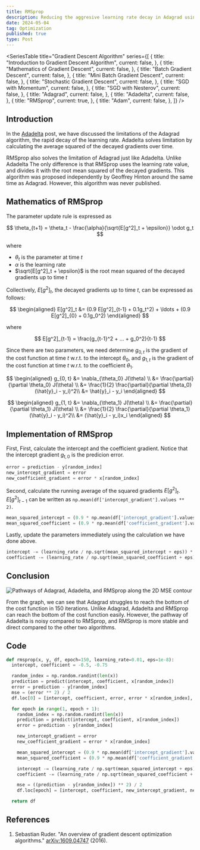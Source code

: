```yaml
---
title: RMSprop
description: Reducing the aggresive learning rate decay in Adagrad using the twin sibling of Adadelta
date: 2024-05-04
tag: Optimization
published: true
type: Post
---
```


<SeriesTable
  title="Gradient Descent Algorithm"
  series={[
    {
      title: "Introduction to Gradient Descent Algorithm",
      current: false,
    },
    {
      title: "Mathematics of Gradient Descent",
      current: false,
    },
    {
      title: "Batch Gradient Descent",
      current: false,
    },
    {
      title: "Mini Batch Gradient Descent",
      current: false,
    },
    {
      title: "Stochastic Gradient Descent",
      current: false,
    },
    {
      title: "SGD with Momentum",
      current: false,
    },
    {
      title: "SGD with Nesterov",
      current: false,
    },
    {
      title: "Adagrad",
      current: false,
    },
    {
      title: "Adadelta",
      current: false,
    },
    {
      title: "RMSprop",
      current: true,
    },
    {
      title: "Adam",
      current: false,
    },
  ]}
/>

## Introduction

In the [Adadelta](/posts/adadelta) post, we have discussed the limitations of the Adagrad algorithm,
the rapid decay of the learning rate. Adadelta solves limitation by calculating the average squared of the decayed gradients over time.

RMSprop also solves the limitation of Adagrad just like Adadelta.
Unlike Adadelta The only difference is that RMSprop uses the learning rate value, and divides it with the root mean squared of the decayed gradients.
This algorithm was proposed independently by Geoffrey Hinton around the same time as Adagrad.
However, this algorithm was never published.

## Mathematics of RMSprop

The parameter update rule is expressed as

$$
\theta_{t+1} = \theta_t - \frac{\alpha}{\sqrt{E[g^2]_t + \epsilon}} \odot g_t
$$

where

- $\theta_t$ is the parameter at time $t$
- $\alpha$ is the learning rate
- $\sqrt{E[g^2]_t + \epsilon}$ is the root mean squared of the decayed gradients up to time $t$

Collectively, $E[g^2]_t$, the decayed gradients up to time $t$, can be expressed as follows:

$$
\begin{aligned}
E[g^2]_t &= (0.9 E[g^2]_{t-1} + 0.1g_t^2) + \ldots + (0.9 E[g^2]_{0} + 0.1g_0^2)
\end{aligned}
$$

where

$$
E[g^2]_{t-1} = \frac{g_{t-1}^2 + ... + g_0^2}{t-1}
$$

Since there are two parameters, we need determine
$g_{0,t}$ is the gradient of the cost function at time $t$ w.r.t. to the intercept $\theta_0$,
and $g_{1,t}$ is the gradient of the cost function at time $t$ w.r.t. to the coefficient $\theta_1$.

$$
\begin{aligned}
g_{0, t} &= \nabla_{\theta_0} J(\theta) \\
&= \frac{\partial}{\partial \theta_0} J(\theta) \\
&= \frac{1}{2} \frac{\partial}{\partial \theta_0} (\hat{y}_i - y_i)^2\\
&= \hat{y}_i - y_i
\end{aligned}
$$

$$
\begin{aligned}
g_{1, t} &= \nabla_{\theta_1} J(\theta) \\
&= \frac{\partial}{\partial \theta_1} J(\theta) \\
&= \frac{1}{2} \frac{\partial}{\partial \theta_1} (\hat{y}_i - y_i)^2\\
&= (\hat{y}_i - y_i)x_i
\end{aligned}
$$

## Implementation of RMSprop

First, First, calculate the intercept and the coefficient gradient.
Notice that the intercept gradient $g_{t,0}$ is the predicion error.

```python
error = prediction - y[random_index]
new_intercept_gradient = error
new_coefficient_gradient = error * x[random_index]
```

Second, calculate the running average of the squared gradients $E[g^2]_t$.
$E[g^2]_{t-1}$ can be written as `np.mean(df['intercept_gradient'].values ** 2)`.

```python
mean_squared_intercept = (0.9 * np.mean(df['intercept_gradient'].values ** 2)) + (0.1 * new_intercept_gradient ** 2)
mean_squared_coefficient = (0.9 * np.mean(df['coefficient_gradient'].values ** 2)) + (0.1 * new_coefficient_gradient ** 2)
```

Lastly, update the parameters immediately using the calculation we have done above.

```python
intercept -= (learning_rate / np.sqrt(mean_squared_intercept + eps)) * new_intercept_gradient
coefficient -= (learning_rate / np.sqrt(mean_squared_coefficient + eps)) * new_coefficient_gradient
```

## Conclusion

![Pathways of Adagrad, Adadelta, and RMSprop along the 2D MSE contour](/assets/posts/rmsprop/pathways.png)

From the graph, we can see that Adagrad struggles to reach the bottom of the cost function in 150 iterations.
Unlike Adagrad, Adadelta and RMSprop can reach the bottom of the cost function easily.
However, the pathway of Adadelta is noisy compared to RMSprop, and RMSprop is more stable and direct compared to the other two algorithms.

## Code

```python
def rmsprop(x, y, df, epoch=150, learning_rate=0.01, eps=1e-8):
  intercept, coefficient = -0.5, -0.75

  random_index = np.random.randint(len(x))
  prediction = predict(intercept, coefficient, x[random_index])
  error = prediction - y[random_index]
  mse = (error ** 2) / 2
  df.loc[0] = [intercept, coefficient, error, error * x[random_index], mse]

  for epoch in range(1, epoch + 1):
    random_index = np.random.randint(len(x))
    prediction = predict(intercept, coefficient, x[random_index])
    error = prediction - y[random_index]

    new_intercept_gradient = error
    new_coefficient_gradient = error * x[random_index]

    mean_squared_intercept = (0.9 * np.mean(df['intercept_gradient'].values ** 2)) + (0.1 * new_intercept_gradient ** 2)
    mean_squared_coefficient = (0.9 * np.mean(df['coefficient_gradient'].values ** 2)) + (0.1 * new_coefficient_gradient ** 2)

    intercept -= (learning_rate / np.sqrt(mean_squared_intercept + eps)) * new_intercept_gradient
    coefficient -= (learning_rate / np.sqrt(mean_squared_coefficient + eps)) * new_coefficient_gradient

    mse = ((prediction - y[random_index]) ** 2) / 2
    df.loc[epoch] = [intercept, coefficient, new_intercept_gradient, new_coefficient_gradient, mse]

  return df
```

## References

1. Sebastian Ruder. "An overview of gradient descent optimization algorithms." [arXiv:1609.04747](https://arxiv.org/abs/1609.04747) (2016).
